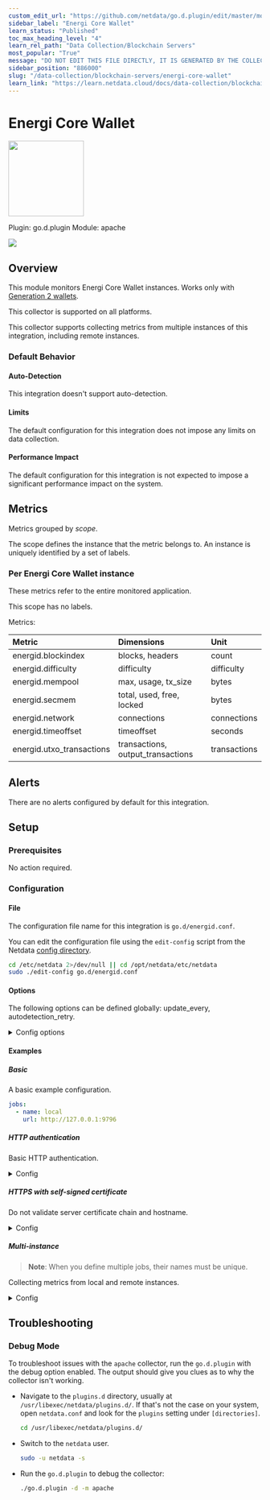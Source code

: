 ```yaml
---
custom_edit_url: "https://github.com/netdata/go.d.plugin/edit/master/modules/energid/metadata.yaml"
sidebar_label: "Energi Core Wallet"
learn_status: "Published"
toc_max_heading_level: "4"
learn_rel_path: "Data Collection/Blockchain Servers"
most_popular: "True"
message: "DO NOT EDIT THIS FILE DIRECTLY, IT IS GENERATED BY THE COLLECTOR'S metadata.yaml FILE"
sidebar_position: "886000"
slug: "/data-collection/blockchain-servers/energi-core-wallet"
learn_link: "https://learn.netdata.cloud/docs/data-collection/blockchain-servers/energi-core-wallet"
---
```



# Energi Core Wallet


<img src="https://netdata.cloud/img/energi.png" width="150"/>


Plugin: go.d.plugin
Module: apache

<img src="https://img.shields.io/badge/maintained%20by-Netdata-%2300ab44" />

## Overview

This module monitors Energi Core Wallet instances.
Works only with [Generation 2 wallets](https://docs.energi.software/en/downloads/gen2-core-wallet).




This collector is supported on all platforms.

This collector supports collecting metrics from multiple instances of this integration, including remote instances.


### Default Behavior

#### Auto-Detection

This integration doesn't support auto-detection.

#### Limits

The default configuration for this integration does not impose any limits on data collection.

#### Performance Impact

The default configuration for this integration is not expected to impose a significant performance impact on the system.


## Metrics

Metrics grouped by *scope*.

The scope defines the instance that the metric belongs to. An instance is uniquely identified by a set of labels.



### Per Energi Core Wallet instance

These metrics refer to the entire monitored application.

This scope has no labels.

Metrics:

| Metric | Dimensions | Unit |
|:------|:----------|:----|
| energid.blockindex | blocks, headers | count |
| energid.difficulty | difficulty | difficulty |
| energid.mempool | max, usage, tx_size | bytes |
| energid.secmem | total, used, free, locked | bytes |
| energid.network | connections | connections |
| energid.timeoffset | timeoffset | seconds |
| energid.utxo_transactions | transactions, output_transactions | transactions |



## Alerts

There are no alerts configured by default for this integration.


## Setup

### Prerequisites

No action required.

### Configuration

#### File

The configuration file name for this integration is `go.d/energid.conf`.


You can edit the configuration file using the `edit-config` script from the
Netdata [config directory](/docs/configuring/configuration#the-netdata-config-directory).

```bash
cd /etc/netdata 2>/dev/null || cd /opt/netdata/etc/netdata
sudo ./edit-config go.d/energid.conf
```
#### Options

The following options can be defined globally: update_every, autodetection_retry.


<details><summary>Config options</summary>

| Name | Description | Default | Required |
|:----|:-----------|:-------|:--------:|
| update_every | Data collection frequency. | 1 | False |
| autodetection_retry | Recheck interval in seconds. Zero means no recheck will be scheduled. | 0 | False |
| url | Server URL. | http://127.0.0.1:9796 | True |
| timeout | HTTP request timeout. | 1 | False |
| username | Username for basic HTTP authentication. |  | False |
| password | Password for basic HTTP authentication. |  | False |
| proxy_url | Proxy URL. |  | False |
| proxy_username | Username for proxy basic HTTP authentication. |  | False |
| proxy_password | Password for proxy basic HTTP authentication. |  | False |
| method | HTTP request method. | GET | False |
| body | HTTP request body. |  | False |
| headers | HTTP request headers. |  | False |
| not_follow_redirects | Redirect handling policy. Controls whether the client follows redirects. | no | False |
| tls_skip_verify | Server certificate chain and hostname validation policy. Controls whether the client performs this check. | no | False |
| tls_ca | Certification authority that the client uses when verifying the server's certificates. |  | False |
| tls_cert | Client TLS certificate. |  | False |
| tls_key | Client TLS key. |  | False |

</details>

#### Examples

##### Basic

A basic example configuration.

```yaml
jobs:
  - name: local
    url: http://127.0.0.1:9796

```
##### HTTP authentication

Basic HTTP authentication.

<details><summary>Config</summary>

```yaml
jobs:
  - name: local
    url: http://127.0.0.1:9796
    username: username
    password: password

```
</details>

##### HTTPS with self-signed certificate

Do not validate server certificate chain and hostname.


<details><summary>Config</summary>

```yaml
jobs:
  - name: local
    url: https://127.0.0.1:9796
    tls_skip_verify: yes

```
</details>

##### Multi-instance

> **Note**: When you define multiple jobs, their names must be unique.

Collecting metrics from local and remote instances.


<details><summary>Config</summary>

```yaml
jobs:
  - name: local
    url: http://127.0.0.1:9796

  - name: remote
    url: http://192.0.2.1:9796

```
</details>



## Troubleshooting

### Debug Mode

To troubleshoot issues with the `apache` collector, run the `go.d.plugin` with the debug option enabled. The output
should give you clues as to why the collector isn't working.

- Navigate to the `plugins.d` directory, usually at `/usr/libexec/netdata/plugins.d/`. If that's not the case on
  your system, open `netdata.conf` and look for the `plugins` setting under `[directories]`.

  ```bash
  cd /usr/libexec/netdata/plugins.d/
  ```

- Switch to the `netdata` user.

  ```bash
  sudo -u netdata -s
  ```

- Run the `go.d.plugin` to debug the collector:

  ```bash
  ./go.d.plugin -d -m apache
  ```


